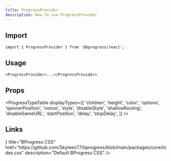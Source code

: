 ```yaml
---
title: ProgressProvider
description: How to use ProgressProvider
---
```



## Import

```tsx
import { ProgressProvider } from '@bprogress/react';
```

## Usage

```tsx
<ProgressProvider>...</ProgressProvider>
```

## Props

<ProgressTypeTable
  displayTypes={[
    'children',
    'height',
    'color',
    'options',
    'spinnerPosition',
    'nonce',
    'style',
    'disableStyle',
    'shallowRouting',
    'disableSameURL',
    'startPosition',
    'delay',
    'stopDelay',
  ]}
/>

## Links

<Cards>
  <Card
    external
    icon={<SiCsswizardry />}
    title="BProgress CSS"
    href="https://github.com/Skyleen77/bprogress/blob/main/packages/core/index.css"
    description="Default BProgress CSS"
  />
</Cards>
